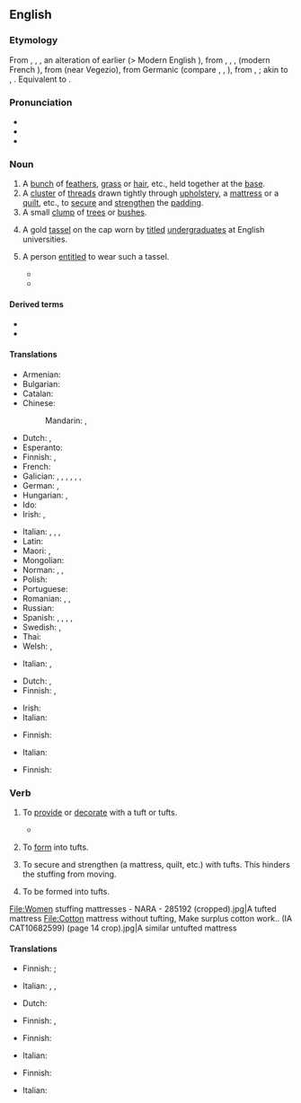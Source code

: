 {{also|Tuft}}
==English==

===Etymology===
From {{inh|en|enm|tuft}}, {{m|enm|toft}}, {{m|enm|tofte}}, an alteration of earlier {{m|enm|*tuffe}} (> Modern English {{l|en|tuff}}), from {{der|en|fro|touffe}}, {{m|fro|tuffe}}, {{m|fro|toffe}}, {{m|fro|tofe||tuft}} (modern French {{m|fr|touffe}}), from {{der|en|LL.|tufa||helmet crest}} (near Vegezio), from Germanic (compare {{cog|ang|þūf||tuft}}, {{cog|non|þúfa||mound}}, {{cog|sv|tuva||tussock; grassy hillock}}), from {{der|en|gem-pro|*þūbǭ||tube}}, {{m|gem-pro|*þūbaz}}; akin to {{cog|la|tūber||hump, swelling}}, {{cog|grc|τῡ́φη||cattail (used to stuff beds)}}. Equivalent to {{m|en|tuff}}.

===Pronunciation===
* {{IPA|en|/tʌft/}}
* {{audio|en|LL-Q1860 (eng)-Vealhurl-tuft.wav |Audio (UK)}}
* {{rhymes|en|ʌft|s=1}}

===Noun===
{{en-noun}}

# A [[bunch]] of [[feather]]s, [[grass]] or [[hair]], etc., held together at the [[base]].
# A [[cluster]] of [[thread]]s drawn tightly through [[upholstery]], a [[mattress]] or a [[quilt]], etc., to [[secure]] and [[strengthen]] the [[padding]].
# A small [[clump]] of [[tree]]s or [[bush]]es.
# {{lb|en|historical}} A gold [[tassel]] on the cap worn by [[titled]] [[undergraduate]]s at English universities.
# {{lb|en|historical}} A person [[entitle]]d to wear such a tassel.
#* {{RQ:Thackeray Pendennis||passage=A college tutor, or a nobleman’s toady, who appears one fine day as my right reverend lord, in a silk apron and a shovel-hat, and assumes benedictory airs over me, is still the same man we remember at Oxbridge, when he was truckling to the '''tufts''', and bullying the poor undergraduates in the lecture-room.|62}}
#* {{RQ:Hughes Tom Brown at Oxford|passage=Several young '''tufts''', and others of the faster men.}}


====Derived terms====
* {{l|en|tufthunting}}
* {{l|en|tufthunter}}

====Translations====
{{trans-top|bunch}}
* Armenian: {{t-needed|hy}}
* Bulgarian: {{t+|bg|кичур|m}}
* Catalan: {{t+|ca|floc|m}}
* Chinese:
*: Mandarin: {{t+|cmn|綹|sc=Hani}}, {{t+|cmn|绺|tr=liǔ|sc=Hani}}
* Dutch: {{t+|nl|pluk|m}}, {{t+|nl|bundel|m}}
* Esperanto: {{t+|eo|tufo}}
* Finnish: {{t+|fi|töyhtö}}, {{t+|fi|tupsu}}
* French: {{t+|fr|touffe|f}}
* Galician: {{t|gl|guedello|m}}, {{t|gl|guecho|m}}, {{t|gl|caramiñola|f}}, {{t+|gl|feixe|m}}, {{t|gl|gavela|f}}, {{t|gl|mostea|f}}, {{t|gl|topete|m}}
* German: {{t+|de|Büschel|n}}, {{t+|de|Tuff|m}}
* Hungarian: {{t+|hu|fürt}} {{qualifier|hair}}, {{t+|hu|csomó}} {{qualifier|grass}}
* Ido: {{t+|io|tufo}}
* Irish: {{t|ga|dual|m}}, {{t|ga|dlaoi|f}}
{{trans-mid}}
* Italian: {{t+|it|cespo|m}}, {{t+|it|ciuffo|m}}, {{t+|it|ciocca}}, {{t+|it|zolla|f}}
* Latin: {{t|la|torulus|n}}
* Maori: {{t|mi|pūrekireki|alt=pūrekireki}} {{qualifier|referring to sedge or reeds in a swamp}}, {{t|mi|puia}}
* Mongolian: {{t+|mn|туг|sc=Cyrl}}
* Norman: {{t|nrf|toupet|m}}, {{t|nrf|tun|m}}, {{t|nrf|tus|m}}
* Polish: {{t+|pl|kępka|f}}
* Portuguese: {{t+|pt|tufo|m}}
* Romanian: {{t+|ro|smoc|n}}, {{t+|ro|floc}}, {{t+|ro|șuviță|f}}
* Russian: {{qualifier|feathers, grass, hair}} {{t+|ru|пучо́к|m}}
* Spanish: {{t+|es|mechón|m}} {{qualifier|hair}}, {{t|es|penacho|m}} {{qualifier|feathers}}, {{t+|es|manojo|m}} {{qualifier|grass}}, {{t+|es|haz}} {{qualifier|twigs}}, {{t+|es|champa|f}}
* Swedish: {{t+|sv|tova|c}} {{qualifier|hair}}, {{t+|sv|tuva|c}} {{qualifier|grass}}
* Thai: {{t-needed|th}}
* Welsh: {{t|cy|cudyn|m}}, {{t|cy|twffyn|m}}
{{trans-bottom}}

{{trans-top|cluster of threads}}
* Italian: {{t+|it|fiocco}}, {{t+|it|rappa}}
{{trans-mid}}
{{trans-bottom}}

{{trans-top|clump of trees}}
* Dutch: {{t+|nl|bosje|n}}, {{t+|nl|bomengroep|m}}
* Finnish: {{t+|fi|puska}}, {{t|fi|pusikko}}
{{trans-mid}}
* Irish: {{t|ga|tom|m}}
* Italian: {{t|it|macchia d'alberi}}
{{trans-bottom}}

{{trans-top|gold tassel}}
* Finnish: {{t|fi|([[kultainen]]) [[tupsu]]}}
{{trans-mid}}
* Italian: {{t|it|nappina dorata}}
{{trans-bottom}}

{{trans-top|person wearing the tassel}}
* Finnish: {{t|fi|tupsulakki}}
{{trans-mid}}
{{trans-bottom}}

===Verb===
{{en-verb}}

# {{lb|en|transitive}} To [[provide]] or [[decorate]] with a tuft or tufts.
#* {{RQ:Thomson Winter|passage=His '''tufted''' cottage rising through the snow}}
# {{lb|en|transitive}} To [[form]] into tufts.
# {{lb|en|transitive}} To secure and strengthen (a mattress, quilt, etc.) with tufts. This hinders the stuffing from moving.
# {{lb|en|intransitive}} To be formed into tufts.

<gallery mode=packed heights=300px>
File:Women stuffing mattresses - NARA - 285192 (cropped).jpg|A tufted mattress
File:Cotton mattress without tufting, Make surplus cotton work.. (IA CAT10682599) (page 14 crop).jpg|A similar untufted mattress
</gallery>

====Translations====
{{trans-top|provide or decorate with tufts}}
* Finnish: {{t|fi|nukittaa}} {{qualifier|decorate}}; {{t|fi|tuftata}} {{qualifier|strengthen}}
{{trans-mid}}
* Italian: {{t|it|infiocchettare}}, {{t|it|ornare di ciuffi}}, {{t|it|impennacchiare}}
{{trans-bottom}}

{{trans-top|form into tufts}}
* Dutch: {{t+|nl|bundelen}}
{{trans-mid}}
* Finnish: {{t|fi|nukittaa}}, {{t|fi|tuftata}}
{{trans-bottom}}

{{trans-top|secure with tufts}}
* Finnish: {{t|fi|tuftata}}
{{trans-mid}}
* Italian: {{t|it|trapuntare}}
{{trans-bottom}}

{{trans-top|be formed into tufts}}
* Finnish: {{t|fi|takkuuntua}}
{{trans-mid}}
* Italian: {{t|it|a forma di ciuffo}}
{{trans-bottom}}